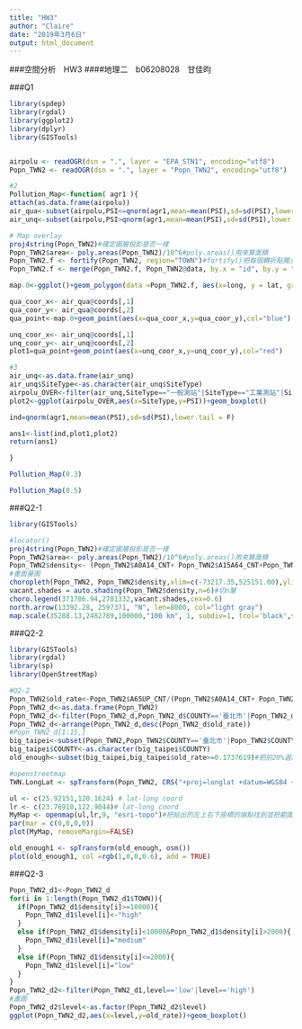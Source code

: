 ```yaml
---
title: "HW3"
author: "Claire"
date: "2019年3月6日"
output: html_document
---
```

###空間分析　HW3
####地理二　b06208028　甘佳昀

###Q1
```r

library(spdep)
library(rgdal)
library(ggplot2)
library(dplyr)
library(GISTools)


airpolu <- readOGR(dsn = ".", layer = "EPA_STN1", encoding="utf8")
Popn_TWN2 <- readOGR(dsn = ".", layer = "Popn_TWN2", encoding="utf8")
```
```r
#2
Pollution_Map<-function( agr1 ){
attach(as.data.frame(airpolu))
air_qua<-subset(airpolu,PSI<=qnorm(agr1,mean=mean(PSI),sd=sd(PSI),lower.tail = F))
air_unq<-subset(airpolu,PSI>qnorm(agr1,mean=mean(PSI),sd=sd(PSI),lower.tail = F))

# Map overlay
proj4string(Popn_TWN2)#確定圖層投影是否一樣
Popn_TWN2$area<- poly.areas(Popn_TWN2)/10^6#poly.areas()用來算面積
Popn_TWN2.f <- fortify(Popn_TWN2, region="TOWN")#fortify()把每個轉折點獨立成一筆資料
Popn_TWN2.f <- merge(Popn_TWN2.f, Popn_TWN2@data, by.x = "id", by.y = "TOWN")#將屬性資料接起來，把剛剛四萬多筆的資料跟原先的連結

map.0<-ggplot()+geom_polygon(data =Popn_TWN2.f, aes(x=long, y = lat, group = group),fill="gray", color="white")+xlim(0,400000)+ylim(2400000,2800000)+coord_fixed(1.0)

qua_coor_x<- air_qua@coords[,1]
qua_coor_y<- air_qua@coords[,2]
qua_point<-map.0+geom_point(aes(x=qua_coor_x,y=qua_coor_y),col="blue")

unq_coor_x<- air_unq@coords[,1]
unq_coor_y<- air_unq@coords[,2]
plot1=qua_point+geom_point(aes(x=unq_coor_x,y=unq_coor_y),col="red")

#3
air_unq<-as.data.frame(air_unq)
air_unq$SiteType<-as.character(air_unq$SiteType)
airpolu_OVER<-filter(air_unq,SiteType=="一般測站"|SiteType=="工業測站"|SiteType=="交通測站")
plot2<-ggplot(airpolu_OVER,aes(x=SiteType,y=PSI))+geom_boxplot()

ind=qnorm(agr1,mean=mean(PSI),sd=sd(PSI),lower.tail = F)

ans1<-list(ind,plot1,plot2)
return(ans1)

}


```

```r

Pollution_Map(0.3)
```

```r
Pollution_Map(0.5)

```


###Q2-1
```r
library(GISTools)

#locator()
proj4string(Popn_TWN2)#確定圖層投影是否一樣
Popn_TWN2$area<- poly.areas(Popn_TWN2)/10^6#poly.areas()用來算面積
Popn_TWN2$density<- (Popn_TWN2$A0A14_CNT+ Popn_TWN2$A15A64_CNT+Popn_TWN2$A65UP_CNT)/ Popn_TWN2$area#新開一個欄位
#畫面量圖
choropleth(Popn_TWN2, Popn_TWN2$density,xlim=c(-73217.35,525151.00),ylim=c(2386326,2929339))#畫面量圖，什麼圖層、什麼欄位
vacant.shades = auto.shading(Popn_TWN2$density,n=6)#切n層
choro.legend(371786.94,2701332,vacant.shades,cex=0.6)
north.arrow(13392.28, 2597371, "N", len=8000, col="light gray")
map.scale(35288.13,2482789,100000,"100 km", 1, subdiv=1, tcol='black',scol='gray', sfcol='black')
```




###Q2-2

```r
library(GISTools)
library(rgdal)
library(sp)
library(OpenStreetMap)

#Q2-2
Popn_TWN2$old_rate<-Popn_TWN2$A65UP_CNT/(Popn_TWN2$A0A14_CNT+ Popn_TWN2$A15A64_CNT+Popn_TWN2$A65UP_CNT)
Popn_TWN2_d<-as.data.frame(Popn_TWN2)
Popn_TWN2_d<-filter(Popn_TWN2_d,Popn_TWN2_d$COUNTY=='臺北市'|Popn_TWN2_d$COUNTY=='新北市'|Popn_TWN2_d$COUNTY=='宜蘭縣'|Popn_TWN2_d$COUNTY=='桃園市'|Popn_TWN2_d$COUNTY=='基隆市')
Popn_TWN2_d<-arrange(Popn_TWN2_d,desc(Popn_TWN2_d$old_rate))
#Popn_TWN2_d[1:15,]
big_taipei<-subset(Popn_TWN2,Popn_TWN2$COUNTY=='臺北市'|Popn_TWN2$COUNTY=='新北市'|Popn_TWN2$COUNTY=='宜蘭縣'|Popn_TWN2$COUNTY=='桃園市'|Popn_TWN2$COUNTY=='基隆市')
big_taipei$COUNTY<-as.character(big_taipei$COUNTY)
old_enough<-subset(big_taipei,big_taipei$old_rate>=0.1737619)#把前20%選出來了

#openstreetmap
TWN.LongLat <- spTransform(Popn_TWN2, CRS("+proj=longlat +datum=WGS84 +no_defs +ellps=WGS84 +towgs84=0,0,0"))

ul <- c(25.92151,120.1624) # lat-long coord
lr <- c(23.76910,122.9044)# lat-long coord
MyMap <- openmap(ul,lr,9, "esri-topo")#把給出的左上右下座標的端點找到並把範圍的圖割下
par(mar = c(0,0,0,0))
plot(MyMap, removeMargin=FALSE) 

old_enough1 <- spTransform(old_enough, osm())
plot(old_enough1, col =rgb(1,0,0,0.6), add = TRUE)
```


###Q2-3

```r
Popn_TWN2_d1<-Popn_TWN2_d
for(i in 1:length(Popn_TWN2_d1$TOWN)){
  if(Popn_TWN2_d1$density[i]>=10000){
    Popn_TWN2_d1$level[i]<-"high"
  }
  else if(Popn_TWN2_d1$density[i]<10000&Popn_TWN2_d1$density[i]>2000){
    Popn_TWN2_d1$level[i]="medium"
  }
  else if(Popn_TWN2_d1$density[i]<=2000){
    Popn_TWN2_d1$level[i]="low"
  }
}
Popn_TWN2_d2<-filter(Popn_TWN2_d1,level=='low'|level=='high')
#畫圖
Popn_TWN2_d2$level<-as.factor(Popn_TWN2_d2$level)
ggplot(Popn_TWN2_d2,aes(x=level,y=old_rate))+geom_boxplot()

```
